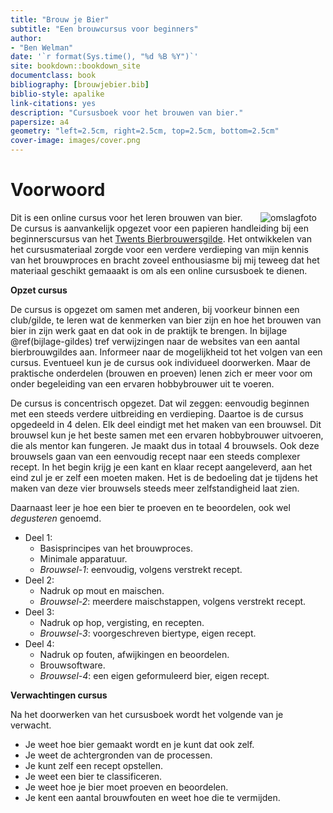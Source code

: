 ```yaml
--- 
title: "Brouw je Bier"
subtitle: "Een brouwcursus voor beginners"
author:
- "Ben Welman"
date: '`r format(Sys.time(), "%d %B %Y")`'
site: bookdown::bookdown_site
documentclass: book
bibliography: [brouwjebier.bib]
biblio-style: apalike
link-citations: yes
description: "Cursusboek voor het brouwen van bier."
papersize: a4
geometry: "left=2.5cm, right=2.5cm, top=2.5cm, bottom=2.5cm"
cover-image: images/cover.png
---
```


# Voorwoord {-}

<a href="https://brouwjebier.nu/"><img src="images/cover.png" alt="omslagfoto" align="right" style="margin: 0 1em 0 1em" /></a>

Dit is een online cursus voor het leren brouwen van bier. De cursus is aanvankelijk opgezet voor een papieren handleiding bij een beginnerscursus van het [Twents Bierbrouwersgilde](https://www.twents-bierbrouwersgilde.nl/){target="_blank"}. Het ontwikkelen van het cursusmateriaal zorgde voor een verdere verdieping van mijn kennis van het brouwproces en bracht zoveel enthousiasme bij mij teweeg dat het materiaal geschikt gemaaakt is om als een online cursusboek te dienen.

**Opzet cursus**

De cursus is opgezet om samen met anderen, bij voorkeur binnen een club/gilde, te leren wat de kenmerken van bier zijn en hoe het brouwen van bier in zijn werk gaat en dat ook in de praktijk te brengen. In bijlage \@ref(bijlage-gildes) tref verwijzingen naar de websites van een aantal bierbrouwgildes aan. Informeer naar de mogelijkheid tot het volgen van een cursus. Eventueel kun je de cursus ook individueel doorwerken. Maar de praktische onderdelen (brouwen en proeven) lenen zich er meer voor om onder begeleiding van een ervaren hobbybrouwer uit te voeren. 

De cursus is concentrisch opgezet. Dat wil zeggen: eenvoudig beginnen met een steeds verdere uitbreiding en verdieping. Daartoe is de cursus opgedeeld in 4 delen. Elk deel eindigt met het maken van een brouwsel. Dit brouwsel kun je het beste samen met een ervaren hobbybrouwer uitvoeren, die als mentor kan fungeren. Je maakt dus in totaal 4 brouwsels. Ook deze brouwsels gaan van een eenvoudig recept naar een steeds complexer recept. In het begin krijg je een kant en klaar recept aangeleverd, aan het eind zul je er zelf een moeten maken. Het is de bedoeling dat je tijdens het maken van deze vier brouwsels steeds meer zelfstandigheid laat zien.

Daarnaast leer je hoe een bier te proeven en te beoordelen, ook wel *degusteren* genoemd.

-  Deel 1:
   +  Basisprincipes van het brouwproces.
   +  Minimale apparatuur.
   +  *Brouwsel-1*: eenvoudig, volgens verstrekt recept.
-  Deel 2:
   +  Nadruk op mout en maischen.
   +  *Brouwsel-2*: meerdere maischstappen, volgens verstrekt recept.
-  Deel 3:
   +  Nadruk op hop, vergisting, en recepten.
   +  *Brouwsel-3*: voorgeschreven biertype, eigen recept.
-  Deel 4:
   +  Nadruk op fouten, afwijkingen en beoordelen.
   +  Brouwsoftware.
   +  *Brouwsel-4*: een eigen geformuleerd bier, eigen recept.

**Verwachtingen cursus**

Na het doorwerken van het cursusboek wordt het volgende van je verwacht.

-  Je weet hoe bier gemaakt wordt en je kunt dat ook zelf.
-  Je weet de achtergronden van de processen.
-  Je kunt zelf een recept opstellen.
-  Je weet een bier te classificeren.
-  Je weet hoe je bier moet proeven en beoordelen.
-  Je kent een aantal brouwfouten en weet hoe die te vermijden.

